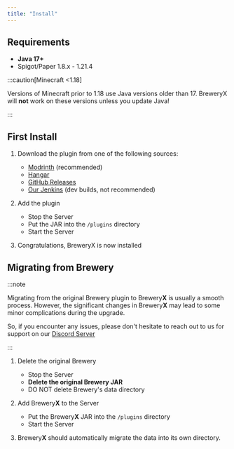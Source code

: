 ```yaml
---
title: "Install"
---
```



## Requirements

- **Java 17+**
- Spigot/Paper 1.8.x - 1.21.4

:::caution[Minecraft \<1.18]

Versions of Minecraft prior to 1.18 use Java versions older than 17. BreweryX will **not** work on these versions unless you update Java!

:::

## First Install

<Steps>

1. Download the plugin from one of the following sources:

    - [Modrinth](https://modrinth.com/plugin/breweryx) (recommended)
    - [Hangar](https://hangar.papermc.io/Jsinco/BreweryX)
    - [GitHub Releases](https://github.com/BreweryTeam/BreweryX/releases)
    - [Our Jenkins](https://ci.nadwey.pl/) (dev builds, not recommended)

2. Add the plugin

    - Stop the Server
    - Put the JAR into the `/plugins` directory
    - Start the Server

3. Congratulations, BreweryX is now installed

</Steps>

## Migrating from Brewery

:::note

Migrating from the original Brewery plugin to Brewery**X** is usually a smooth process. However, the significant changes in Brewery**X** may lead to some minor complications during the upgrade.

So, if you encounter any issues, please don't hesitate to reach out to us for support on our <a href={meta.discord}>Discord Server</a>

:::

<Steps>

1. Delete the original Brewery

    - Stop the Server
    - **Delete the original Brewery JAR**
    - DO NOT delete Brewery's data directory

2. Add Brewery**X** to the Server

    - Put the Brewery**X** JAR into the `/plugins` directory
    - Start the Server

3. Brewery**X** should automatically migrate the data into its own directory.

</Steps>
